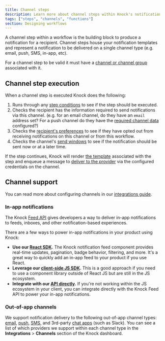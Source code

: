 ```yaml
---
title: Channel steps
description: Learn more about channel steps within Knock's notification engine.
tags: ["steps", "channels", "functions"]
section: Designing workflows
---
```


A channel step within a workflow is the building block to produce a notification for a recipient. Channel steps house your notification templates and represent a notification to be delivered on a single channel type (e.g. email, push, SMS, in-app, etc).

For a channel step to be valid it must have a [channel or channel group](/integrations/overview#channel-specific-features) associated with it.

## Channel step execution

When a channel step is executed Knock does the following:

1. Runs through any [step conditions](/designing-workflows/step-conditions) to see if the step should be executed.
2. Checks the recipient has the information required to send notifications via this channel. (e.g. for an email channel, do they have an `email` address set? For a push channel do they have the [required channel data](/send-notifications/setting-channel-data) configured?)
3. Checks the [recipient's preferences](/preferences/overview) to see if they have opted out from receiving notifications on this channel or from this workflow.
4. Checks the channel's [send windows](/designing-workflows/send-windows) to see if the notification should be sent now or at a later time.

If the step continues, Knock will render [the template](/designing-workflows/template-editor) associated with the step and enqueue a message to [deliver to the provider](/send-notifications/delivering-notifications) via the configured credentials on the channel.

## Channel support

You can read more about configuring channels in our [integrations guide](/integrations/overview).

### In-app notifications

The Knock [Feed API](/api-reference/users/feeds) gives developers a way to deliver in-app notifications to feeds, inboxes, and other notification-based experiences.

There are a few ways to power in-app notifications in your product using Knock:

- **Use our [React SDK](https://github.com/knocklabs/javascript/tree/main/packages/react).** The Knock notification feed component provides real-time updates, pagination, badge behavior, filtering, and more. It's a great way to quickly add an in-app feed to your product if you use React.
- **Leverage our [client-side JS SDK](https://github.com/knocklabs/javascript/tree/main/packages/client).** This is a good approach if you need to use a component library outside of React JS but are still in the JS ecosystem.
- **Integrate with our [API directly](/api-reference/users/feeds).** If you're not working within the JS ecosystem in your client, you can integrate directly with the Knock Feed API to power your in-app notifications.

### Out-of-app channels

We support notification delivery to the following out-of-app channel types: [email](/integrations/email/overview), [push](/integrations/push/overview), [SMS](/integrations/sms/overview), and 3rd-party [chat apps](/integrations/chat/overview) (such as Slack). You can see a list of which providers we support within each channel type in the **Integrations** > **Channels** section of the Knock dashboard.
